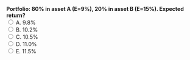 ::: {.question-block}
<form onsubmit="event.preventDefault(); checkAnswer('module2_mcq_q78')" data-correct-answer="B">
<strong style="display: block;">Portfolio: 80% in asset A (E=9%), 20% in asset B (E=15%). Expected return?</strong>
<label><input type="radio" name="module2_mcq_q78" value="A"> A. 9.8%</label><br>
<label><input type="radio" name="module2_mcq_q78" value="B"> B. 10.2%</label><br>
<label><input type="radio" name="module2_mcq_q78" value="C"> C. 10.5%</label><br>
<label><input type="radio" name="module2_mcq_q78" value="D"> D. 11.0%</label><br>
<label><input type="radio" name="module2_mcq_q78" value="E"> E. 11.5%</label><br>
</form>
<div id="feedback-module2_mcq_q78" class="feedback" data-status="" style="display:none;">
✅ Correct: B. 0.8×9%+0.2×15%=10.2%.
</div>
:::

